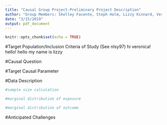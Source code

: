 ```yaml
---
title: "Causal Group Project-Preliminary Project Description"
author: "Group Members: Shelley Facente, Steph Holm, Lizzy Kinnard, Veronica Pear"
date: "3/15/2019"
output: pdf_document
---
```


```r
knitr::opts_chunk$set(echo = TRUE)
```

#Target Population/Inclusion Criteria of Study (See nlsy97)
hi veronica!
hello!
hello my name is lizzy

#Causal Question

#Target Causal Parameter

#Data Description

```r
#sample size calculation

#marginal distribution of exposure

#marginal distribution of outcome
```


#Anticipated Challenges
